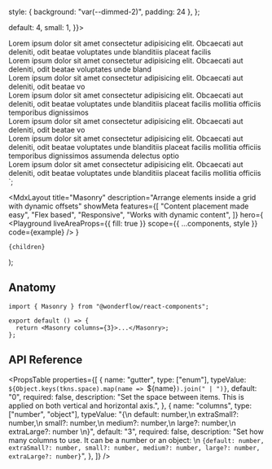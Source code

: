
  style: { background: "var(--dimmed-2)", padding: 24 },
};

  default: 4,
  small: 1,
}}>
  <div {...style}>
    Lorem ipsum dolor sit amet consectetur adipisicing elit. Obcaecati aut deleniti, odit beatae voluptates unde blanditiis placeat facilis
  </div>
  <div {...style}>
    Lorem ipsum dolor sit amet consectetur adipisicing elit. Obcaecati aut deleniti, odit beatae voluptates unde bland
  </div>
  <div {...style}>
    Lorem ipsum dolor sit amet consectetur adipisicing elit. Obcaecati aut deleniti, odit beatae vo
  </div>
  <div {...style}>
    Lorem ipsum dolor sit amet consectetur adipisicing elit. Obcaecati aut deleniti, odit beatae voluptates unde blanditiis placeat facilis mollitia officiis temporibus dignissimos
  </div>
  <div {...style}>
    Lorem ipsum dolor sit amet consectetur adipisicing elit. Obcaecati aut deleniti, odit beatae vo
  </div>
  <div {...style}>
    Lorem ipsum dolor sit amet consectetur adipisicing elit. Obcaecati aut deleniti, odit beatae voluptates unde blanditiis placeat facilis mollitia officiis temporibus dignissimos assumenda delectus optio
  </div>
  <div {...style}>
    Lorem ipsum dolor sit amet consectetur adipisicing elit. Obcaecati aut deleniti, odit beatae voluptates unde blanditiis placeat facilis mollitia officiis
  </div>
</Masonry>`;

  <MdxLayout
    title="Masonry"
    description="Arrange elements inside a grid with dynamic offsets"
    showMeta
    features={[
      "Content placement made easy",
      "Flex based",
      "Responsive",
      "Works with dynamic content",
    ]}
    hero={
      <Playground
        liveAreaProps={{ fill: true }}
        scope={{ ...components, style }}
        code={example}
      />
    }
  >
    {children}
  </MdxLayout>
);

## Anatomy

```tsx highlight=1,4
import { Masonry } from "@wonderflow/react-components";

export default () => {
  return <Masonry columns={3}>...</Masonry>;
};
```

## API Reference

<PropsTable
  properties={[
    {
      name: "gutter",
      type: ["enum"],
      typeValue: `${Object.keys(tkns.space).map(name => `${name}`).join(" | ")}`,
      default: "0",
      required: false,
      description: "Set the space between items. This is applied on both vertical and horizontal axis.",
    },
    {
      name: "columns",
      type: ["number", "object"],
      typeValue: "{\n  default: number,\n  extraSmall?: number,\n  small?: number,\n  medium?: number,\n  large?: number,\n  extraLarge?: number \n}",
      default: "3",
      required: false,
      description:
        "Set how many columns to use. It can be a number or an object: \n `{default: number, extraSmall?: number, small?: number, medium?: number, large?: number, extraLarge?: number}`",
    },
  ]}
/>
